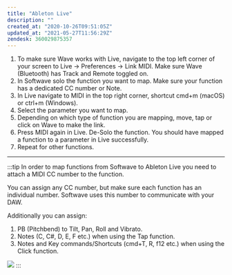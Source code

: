 ```yaml
---
title: "Ableton Live"
description: ""
created_at: "2020-10-26T09:51:05Z"
updated_at: "2021-05-27T11:56:29Z"
zendesk: 360029875357
---
```



<YouTube id="kqo_0OsObtQ" />

1. To make sure Wave works with Live, navigate to the top left corner of your screen to Live → Preferences → Link MIDI. Make sure Wave (Bluetooth) has Track and Remote toggled on.
2. In Softwave solo the function you want to map. Make sure your function has a dedicated CC number or Note.
3. In Live navigate to MIDI in the top right corner, shortcut cmd+m (macOS) or ctrl+m (Windows).
4. Select the parameter you want to map.
5. Depending on which type of function you are mapping, move, tap or click on Wave to make the link.
6. Press MIDI again in Live. De-Solo the function. You should have mapped a function to a parameter in Live successfully.
7. Repeat for other functions.

---

:::tip
In order to map functions from Softwave to Ableton Live you need to attach a MIDI CC number to the function.

You can assign any CC number, but make sure each function has an individual number.
Softwave uses this number to communicate with your DAW.

Additionally you can assign:

1. PB (Pitchbend) to Tilt, Pan, Roll and Vibrato.
2. Notes (C, C#, D, E, F etc.) when using the Tap function.
3. Notes and Key commands/Shortcuts (cmd+T, R, f12 etc.) when using the Click function.

![](../../../../assets/images/article_360014645397_image_0.gif)
:::
